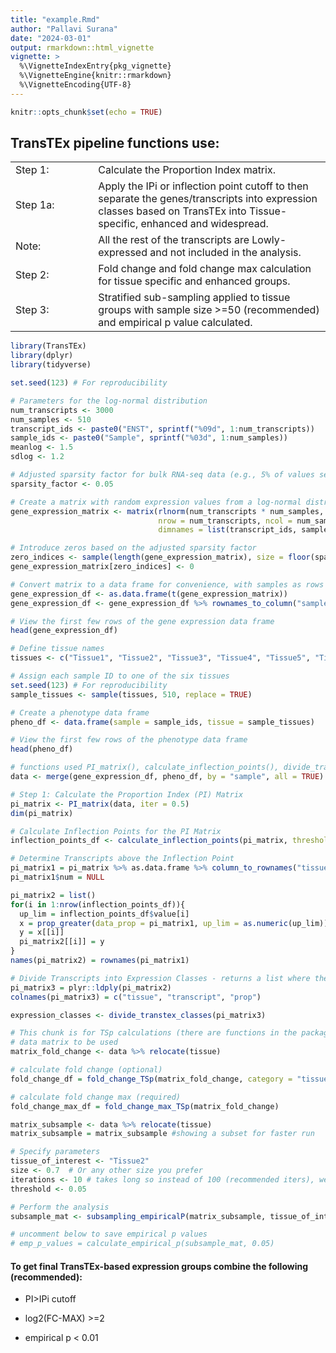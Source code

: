 ```yaml
---
title: "example.Rmd"
author: "Pallavi Surana"
date: "2024-03-01"
output: rmarkdown::html_vignette
vignette: >
  %\VignetteIndexEntry{pkg_vignette}
  %\VignetteEngine{knitr::rmarkdown}
  %\VignetteEncoding{UTF-8}
---
```


```r
knitr::opts_chunk$set(echo = TRUE)
```

## TransTEx pipeline functions use:

|          |                                                                                                                                                                          |
|-------------------|-----------------------------------------------------|
| Step 1:  | Calculate the Proportion Index matrix.                                                                                                                                   |
| Step 1a: | Apply the IPi or inflection point cutoff to then separate the genes/transcripts into expression classes based on TransTEx into Tissue-specific, enhanced and widespread. |
| Note:    | All the rest of the transcripts are Lowly-expressed and not included in the analysis.                                                                                    |
| Step 2:  | Fold change and fold change max calculation for tissue specific and enhanced groups.                                                                                     |
| Step 3:  | Stratified sub-sampling applied to tissue groups with sample size \>=50 (recommended) and empirical p value calculated.                                                  |

```r
library(TransTEx)
library(dplyr)
library(tidyverse)
```

```r
set.seed(123) # For reproducibility

# Parameters for the log-normal distribution
num_transcripts <- 3000
num_samples <- 510
transcript_ids <- paste0("ENST", sprintf("%09d", 1:num_transcripts))
sample_ids <- paste0("Sample", sprintf("%03d", 1:num_samples))
meanlog <- 1.5
sdlog <- 1.2

# Adjusted sparsity factor for bulk RNA-seq data (e.g., 5% of values set to zero)
sparsity_factor <- 0.05

# Create a matrix with random expression values from a log-normal distribution
gene_expression_matrix <- matrix(rlnorm(num_transcripts * num_samples, meanlog = meanlog, sdlog = sdlog), 
                                 nrow = num_transcripts, ncol = num_samples, 
                                 dimnames = list(transcript_ids, sample_ids))

# Introduce zeros based on the adjusted sparsity factor
zero_indices <- sample(length(gene_expression_matrix), size = floor(sparsity_factor * length(gene_expression_matrix)))
gene_expression_matrix[zero_indices] <- 0

# Convert matrix to a data frame for convenience, with samples as rows
gene_expression_df <- as.data.frame(t(gene_expression_matrix))
gene_expression_df <- gene_expression_df %>% rownames_to_column("sample")

# View the first few rows of the gene expression data frame
head(gene_expression_df)

```

```r
# Define tissue names
tissues <- c("Tissue1", "Tissue2", "Tissue3", "Tissue4", "Tissue5", "Tissue6")

# Assign each sample ID to one of the six tissues
set.seed(123) # For reproducibility
sample_tissues <- sample(tissues, 510, replace = TRUE)

# Create a phenotype data frame
pheno_df <- data.frame(sample = sample_ids, tissue = sample_tissues)

# View the first few rows of the phenotype data frame
head(pheno_df)

```

```r
# functions used PI_matrix(), calculate_inflection_points(), divide_transtex_classes()
data <- merge(gene_expression_df, pheno_df, by = "sample", all = TRUE) 

# Step 1: Calculate the Proportion Index (PI) Matrix
pi_matrix <- PI_matrix(data, iter = 0.5)
dim(pi_matrix)
```

```r
# Calculate Inflection Points for the PI Matrix
inflection_points_df <- calculate_inflection_points(pi_matrix, threshold = 0.5)

# Determine Transcripts above the Inflection Point
pi_matrix1 = pi_matrix %>% as.data.frame %>% column_to_rownames("tissue")
pi_matrix1$num = NULL

pi_matrix2 = list()
for(i in 1:nrow(inflection_points_df)){
  up_lim = inflection_points_df$value[i]
  x = prop_greater(data_prop = pi_matrix1, up_lim = as.numeric(up_lim))
  y = x[[i]]
  pi_matrix2[[i]] = y
}
names(pi_matrix2) = rownames(pi_matrix1)
```

```r
# Divide Transcripts into Expression Classes - returns a list where the data is contained in expression_classes$transtex
pi_matrix3 = plyr::ldply(pi_matrix2)
colnames(pi_matrix3) = c("tissue", "transcript", "prop")

expression_classes <- divide_transtex_classes(pi_matrix3)

```

```r
# This chunk is for TSp calculations (there are functions in the package for TEn calculations)
# data matrix to be used
matrix_fold_change <- data %>% relocate(tissue)

# calculate fold change (optional) 
fold_change_df = fold_change_TSp(matrix_fold_change, category = "tissue-specific", tissue_interest = matrix_fold_change$tissue)

# calculate fold change max (required)
fold_change_max_df = fold_change_max_TSp(matrix_fold_change)
```


```r
matrix_subsample <- data %>% relocate(tissue)
matrix_subsample = matrix_subsample #showing a subset for faster run

# Specify parameters
tissue_of_interest <- "Tissue2"
size <- 0.7  # Or any other size you prefer
iterations <- 10 # takes long so instead of 100 (recommended iters), we show with 10
threshold <- 0.05

# Perform the analysis
subsample_mat <- subsampling_empiricalP(matrix_subsample, tissue_of_interest, size, iterations, threshold)

# uncomment below to save empirical p values
# emp_p_values = calculate_empirical_p(subsample_mat, 0.05)

```

#### To get final TransTEx-based expression groups combine the following (recommended):

-   PI\>IPi cutoff

-   log2(FC-MAX) \>=2

-   empirical p \< 0.01
